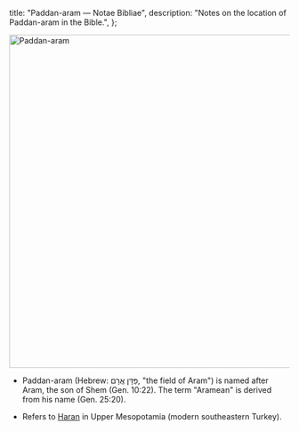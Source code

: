   title: "Paddan-aram — Notae Bibliae",
  description: "Notes on the location of Paddan-aram in the Bible.",
};

<Initial text="Paddan-aram"/>

<Image
  className="sepia rounded"
  src="/places/paddan-aram.jpg"
  alt="Paddan-aram"
  width="600"
  height="600"
/>

- Paddan-aram (Hebrew: פַּדָּן אֲרָם, "the field of Aram") is named after Aram, the son of Shem (Gen. 10:22). The term "Aramean" is derived from his name (Gen. 25:20).

- Refers to [Haran](/places/old-testament/genesis/haran) in Upper Mesopotamia (modern southeastern Turkey).
